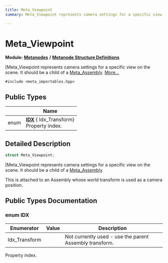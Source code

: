 ```yaml
---
title: Meta_Viewpoint
summary: Meta_Viewpoint represents camera settings for a specific view on the scene. It should be a child of a Meta_Assembly. 

---
```


# Meta_Viewpoint

**Module:** **[Metanodes](../Modules/group__api__metanodes.mdx)** **/** **[Metanode Structure Definitions](../Modules/group__api__metadefs.mdx)**



[Meta_Viewpoint represents camera settings for a specific view on the scene. It should be a child of a [Meta_Assembly](../Classes/struct_meta___assembly.mdx).  [More...](#detailed-description)


`#include <meta_importables.hpp>`

## Public Types

|                | Name           |
| -------------- | -------------- |
| enum| **[IDX](../Classes/struct_meta___viewpoint.mdx#enum-idx)** { Idx_Transform}<br />Property index.  |

## Detailed Description

```cpp
struct Meta_Viewpoint;
```

[Meta_Viewpoint represents camera settings for a specific view on the scene. It should be a child of a [Meta_Assembly](../Classes/struct_meta___assembly.mdx). 

This is attached to an Assembly whose world transform is used as a camera position. 

## Public Types Documentation

### enum IDX

| Enumerator | Value | Description |
| ---------- | ----- | ----------- |
| Idx_Transform | | Not currently used - use the parent Assembly transform.   |



Property index. 

